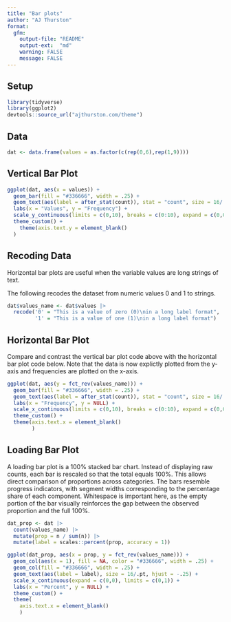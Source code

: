 ```yaml
---
title: "Bar plots"
author: "AJ Thurston"
format:
  gfm:
    output-file: "README"
    output-ext:  "md"
    warning: FALSE
    message: FALSE
---
```


## Setup

```r
library(tidyverse)
library(ggplot2)
devtools::source_url("ajthurston.com/theme")
```

## Data
```r
dat <- data.frame(values = as.factor(c(rep(0,6),rep(1,9))))
```

## Vertical Bar Plot

```r
ggplot(dat, aes(x = values)) +
  geom_bar(fill = "#336666", width = .25) +
  geom_text(aes(label = after_stat(count)), stat = "count", size = 16/.pt, vjust = -1) +
  labs(x = "Values", y = "Frequency") +
  scale_y_continuous(limits = c(0,10), breaks = c(0:10), expand = c(0,0)) +
  theme_custom() +
    theme(axis.text.y = element_blank()
  )
```

## Recoding Data

Horizontal bar plots are useful when the variable values are long strings of text.

The following recodes the dataset from numeric values 0 and 1 to strings.

```r
dat$values_name <- dat$values |>
  recode('0' = "This is a value of zero (0)\nin a long label format",
         '1' = "This is a value of one (1)\nin a long label format")
```

## Horizontal Bar Plot

Compare and contrast the vertical bar plot code above with the horizontal bar plot code below. Note that the data is now explictly plotted from the y-axis and frequencies are plotted on the x-axis.

```r
ggplot(dat, aes(y = fct_rev(values_name))) +
  geom_bar(fill = "#336666", width = .25) +
  geom_text(aes(label = after_stat(count)), stat = "count", size = 16/.pt, hjust = -1) +
  labs(x = "Frequency", y = NULL) +
  scale_x_continuous(limits = c(0,10), breaks = c(0:10), expand = c(0,0)) +
  theme_custom() +
  theme(axis.text.x = element_blank()
        )
```

## Loading Bar Plot

A loading bar plot is a 100% stacked bar chart. Instead of displaying raw counts, each bar is rescaled so that the total equals 100%. This allows direct comparison of proportions across categories. The bars resemble progress indicators, with segment widths corresponding to the percentage share of each component. Whitespace is important here, as the empty portion of the bar visually reinforces the gap between the observed proportion and the full 100%.

```r
dat_prop <- dat |>
  count(values_name) |>
  mutate(prop = n / sum(n)) |>
  mutate(label = scales::percent(prop, accuracy = 1))

ggplot(dat_prop, aes(x = prop, y = fct_rev(values_name))) +
  geom_col(aes(x = 1), fill = NA, color = "#336666", width = .25) +
  geom_col(fill = "#336666", width = .25) +
  geom_text(aes(label = label), size = 16/.pt, hjust = -.25) +
  scale_x_continuous(expand = c(0,0), limits = c(0,1)) +
  labs(x = "Percent", y = NULL) +
  theme_custom() +
  theme(
    axis.text.x = element_blank()
    )
```